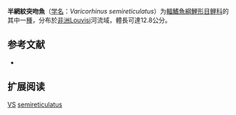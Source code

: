 {{Speciesbox
| name = 半網紋突吻魚
| status = DD
| status_system = IUCN3.1
| image = 
| genus = Varicorhinus
| species = semireticulatus
| authority = [[Pellegrin|Pellegrin]], 1924
| synonyms = 
}}

'''半網紋突吻魚'''（[[学名|学名]]：''Varicorhinus semireticulatus''）为[[輻鰭魚綱|輻鰭魚綱]][[鯉形目|鯉形目]][[鲤科|鲤科]]的其中一[[種|種]]，分布於[[非洲|非洲]]Louvisi河流域，體長可達12.8公分。

== 参考文献 ==
*{{FishBase_species|genus=Varicorhinus|species=semireticulatus|year=2011|month=12}}

== 扩展阅读 ==
{{refbegin}}
{{wikispecies-inline|Varicorhinus semireticulatus|半網紋突吻魚}}
{{refend}}
{{Taxonbar|from=Q3760321}}

[[Category:IUCN红色名录数据缺乏物种|VS]]
[[Category:突吻魚屬|semireticulatus]]


{{Cypriniformes-stub}}